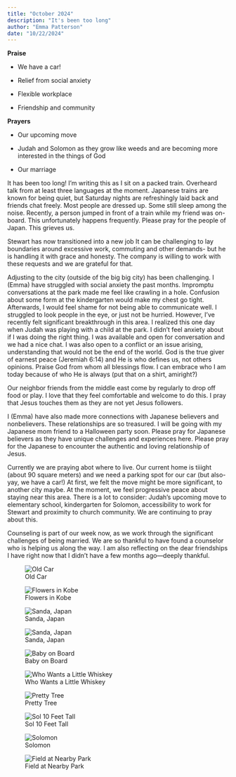 ```yaml
---
title: "October 2024"
description: "It's been too long"
author: "Emma Patterson"
date: "10/22/2024"
---
```




**Praise**

* We have a car!

* Relief from social anxiety

* Flexible workplace

* Friendship and community 

**Prayers**

* Our upcoming move

* Judah and Solomon as they grow like weeds and are becoming more interested in the things of God

* Our marriage 

It has been too long! I'm writing this as I sit on a packed train. Overheard talk from at least three languages at the moment. Japanese trains are known for being quiet, but Saturday nights are refreshingly laid back and friends chat freely. Most people are dressed up. Some still sleep among the noise. Recently, a person jumped in front of a train while my friend was on-board. This unfortunately happens frequently. Please pray for the people of Japan. This grieves us. 

Stewart has now transitioned into a new job It can be challenging to lay boundaries around excessive work, commuting and other demands- but he is handling it with grace and honesty. The company is willing to work with these requests and we are grateful for that. 

Adjusting to the city (outside of the big big city) has been challenging. I (Emma) have struggled with social anxiety the past months. Impromptu conversations at the park made me feel like crawling in a hole. Confusion about some form at the kindergarten would make my chest go tight. Afterwards, I would feel shame for not being able to communicate well. I struggled to look people in the eye, or just not be hurried.  However, I've recently felt significant breakthrough in this area. I realized this one day when Judah was playing with a child at the park. I didn’t feel anxiety about if I was doing the right thing. I was available and open for conversation and we had a nice chat. I was also open to a conflict or an issue arising, understanding that would not be the end of the world. God is the true giver of earnest peace (Jeremiah 6:14) and He is who defines us, not others opinions. Praise God from whom all blessings flow. I can embrace who I am today because of who He is always (put that on a shirt, amiright?)

Our neighbor friends from the middle east come by regularly to drop off food or play. I love that they feel comfortable and welcome to do this. I pray that Jesus touches them as they are not yet Jesus followers. 

I (Emma) have also made more connections with Japanese believers and nonbelievers. These relationships are so treasured. I will be going with my Japanese mom friend to a Halloween party soon. Please pray for Japanese believers as they have unique challenges and experiences here. Please pray for the Japanese to encounter the authentic and loving relationship of Jesus. 

Currently we are praying abot where to live. Our current home is tiiight (about 90 square meters) and we need a parking spot for our car (but also-yay, we have a car!) At first, we felt the move might be more significant, to another city maybe.  At the moment, we feel progressive peace about staying near this area. There is a lot to consider: Judah's upcoming move to elementary school, kindergarten for Solomon, accessibility to work for Stewart and proximity to church community. We are continuing to pray about this. 

Counseling is part of our week now, as we work through the significant challenges of being married. We are so thankful to have found a counselor who is helping us along the way. I am also reflecting on the dear friendships I have right now that I didn’t have a few months ago—deeply thankful. 



![Old Car](images/car.jpg)

![Flowers in Kobe](images/flowers.jpg)

![Sanda, Japan](images/sanda.jpg)

![Sanda, Japan](images/sanda2.jpg)

![Baby on Board](images/baby on board.jpg)

![Who Wants a Little Whiskey](images/who wants whiskey.jpg)

![Pretty Tree](images/tree.jpg)

![Sol 10 Feet Tall](images/sol up high.jpg)

![Solomon](images/sol.jpg)

![Field at Nearby Park](images/field.jpg)
